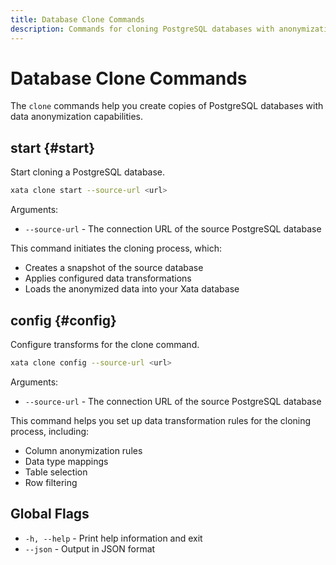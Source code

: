 ```yaml
---
title: Database Clone Commands
description: Commands for cloning PostgreSQL databases with anonymization
---
```


# Database Clone Commands

The `clone` commands help you create copies of PostgreSQL databases with data anonymization capabilities.

## start {#start}

Start cloning a PostgreSQL database.

```bash
xata clone start --source-url <url>
```

Arguments:
- `--source-url` - The connection URL of the source PostgreSQL database

This command initiates the cloning process, which:
- Creates a snapshot of the source database
- Applies configured data transformations
- Loads the anonymized data into your Xata database

## config {#config}

Configure transforms for the clone command.

```bash
xata clone config --source-url <url>
```

Arguments:
- `--source-url` - The connection URL of the source PostgreSQL database

This command helps you set up data transformation rules for the cloning process, including:
- Column anonymization rules
- Data type mappings
- Table selection
- Row filtering

## Global Flags

- `-h, --help` - Print help information and exit
- `--json` - Output in JSON format 